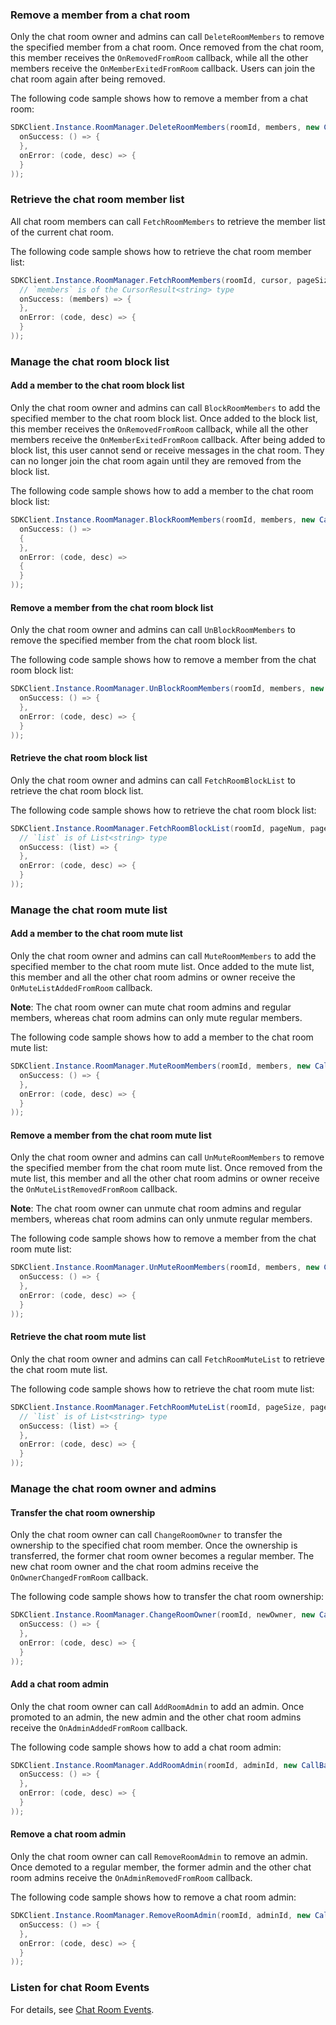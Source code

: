 <PlatformWrapper platform="unity">

### Remove a member from a chat room

Only the chat room owner and admins can call `DeleteRoomMembers` to remove the specified member from a chat room. Once removed from the chat room, this member receives the `OnRemovedFromRoom` callback, while all the other members receive the `OnMemberExitedFromRoom` callback. Users can join the chat room again after being removed.

The following code sample shows how to remove a member from a chat room:

```c#
SDKClient.Instance.RoomManager.DeleteRoomMembers(roomId, members, new CallBack(
  onSuccess: () => {
  },
  onError: (code, desc) => {
  }
));
```

### Retrieve the chat room member list

All chat room members can call `FetchRoomMembers` to retrieve the member list of the current chat room.

The following code sample shows how to retrieve the chat room member list:

```c#
SDKClient.Instance.RoomManager.FetchRoomMembers(roomId, cursor, pageSize, handle: new ValueCallBack<CursorResult<string>>(
  // `members` is of the CursorResult<string> type
  onSuccess: (members) => {
  },
  onError: (code, desc) => {
  }
));
```

### Manage the chat room block list

#### Add a member to the chat room block list

Only the chat room owner and admins can call `BlockRoomMembers` to add the specified member to the chat room block list. Once added to the block list, this member receives the `OnRemovedFromRoom` callback, while all the other members receive the `OnMemberExitedFromRoom` callback. After being added to block list, this user cannot send or receive messages in the chat room. They can no longer join the chat room again until they are removed from the block list.

The following code sample shows how to add a member to the chat room block list:

```c#
SDKClient.Instance.RoomManager.BlockRoomMembers(roomId, members, new CallBack(
  onSuccess: () =>
  {
  },
  onError: (code, desc) =>
  {
  }
));
```

#### Remove a member from the chat room block list

Only the chat room owner and admins can call `UnBlockRoomMembers` to remove the specified member from the chat room block list.

The following code sample shows how to remove a member from the chat room block list:

```c#
SDKClient.Instance.RoomManager.UnBlockRoomMembers(roomId, members, new CallBack(
  onSuccess: () => {
  },
  onError: (code, desc) => {
  }
));
```

#### Retrieve the chat room block list

Only the chat room owner and admins can call `FetchRoomBlockList` to retrieve the chat room block list.

The following code sample shows how to retrieve the chat room block list:

```c#
SDKClient.Instance.RoomManager.FetchRoomBlockList(roomId, pageNum, pageSize, handle: new ValueCallBack<List<string>>(
  // `list` is of List<string> type
  onSuccess: (list) => {
  },
  onError: (code, desc) => {
  }
));
```

### Manage the chat room mute list

#### Add a member to the chat room mute list

Only the chat room owner and admins can call `MuteRoomMembers` to add the specified member to the chat room mute list. Once added to the mute list, this member and all the other chat room admins or owner receive the `OnMuteListAddedFromRoom` callback.

**Note**: The chat room owner can mute chat room admins and regular members, whereas chat room admins can only mute regular members.

The following code sample shows how to add a member to the chat room mute list:

```c#
SDKClient.Instance.RoomManager.MuteRoomMembers(roomId, members, new CallBack(
  onSuccess: () => {
  },
  onError: (code, desc) => {
  }
));
```

#### Remove a member from the chat room mute list

Only the chat room owner and admins can call `UnMuteRoomMembers` to remove the specified member from the chat room mute list. Once removed from the mute list, this member and all the other chat room admins or owner receive the `OnMuteListRemovedFromRoom` callback.

**Note**: The chat room owner can unmute chat room admins and regular members, whereas chat room admins can only unmute regular members.

The following code sample shows how to remove a member from the chat room mute list:

```c#
SDKClient.Instance.RoomManager.UnMuteRoomMembers(roomId, members, new CallBack(
  onSuccess: () => {
  },
  onError: (code, desc) => {
  }
));
```

#### Retrieve the chat room mute list

Only the chat room owner and admins can call `FetchRoomMuteList` to retrieve the chat room mute list.

The following code sample shows how to retrieve the chat room mute list:

```c#
SDKClient.Instance.RoomManager.FetchRoomMuteList(roomId, pageSize, pageNum, handle: new ValueCallBack<List<string>>(
  // `list` is of List<string> type
  onSuccess: (list) => {
  },
  onError: (code, desc) => {
  }
));
```

### Manage the chat room owner and admins

#### Transfer the chat room ownership

Only the chat room owner can call `ChangeRoomOwner` to transfer the ownership to the specified chat room member. Once the ownership is transferred, the former chat room owner becomes a regular member. The new chat room owner and the chat room admins receive the `OnOwnerChangedFromRoom` callback.

The following code sample shows how to transfer the chat room ownership:

```c#
SDKClient.Instance.RoomManager.ChangeRoomOwner(roomId, newOwner, new CallBack(
  onSuccess: () => {
  },
  onError: (code, desc) => {
  }
));
```

#### Add a chat room admin

Only the chat room owner can call `AddRoomAdmin` to add an admin. Once promoted to an admin, the new admin and the other chat room admins receive the `OnAdminAddedFromRoom` callback.

The following code sample shows how to add a chat room admin:

```c#
SDKClient.Instance.RoomManager.AddRoomAdmin(roomId, adminId, new CallBack(
  onSuccess: () => {
  },
  onError: (code, desc) => {
  }
));
```

#### Remove a chat room admin

Only the chat room owner can call `RemoveRoomAdmin` to remove an admin. Once demoted to a regular member, the former admin and the other chat room admins receive the `OnAdminRemovedFromRoom` callback.

The following code sample shows how to remove a chat room admin:

```c#
SDKClient.Instance.RoomManager.RemoveRoomAdmin(roomId, adminId, new CallBack(
  onSuccess: () => {
  },
  onError: (code, desc) => {
  }
));
```

### Listen for chat Room Events

For details, see [Chat Room Events](./agora_chat_chatroom_unity?platform=Unity#listen-for-chat-room-events).

</PlatformWrapper>